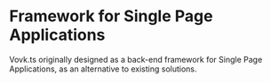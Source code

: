 # Framework for Single Page Applications

Vovk.ts originally designed as a back-end framework for Single Page Applications, as an alternative to existing solutions.